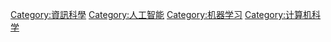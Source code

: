 [[Category:資訊科學|Category:資訊科學]]
[[Category:人工智能|Category:人工智能]]
[[Category:机器学习|Category:机器学习]]
[[Category:计算机科学|Category:计算机科学]]